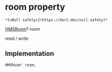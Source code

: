 # room property

    *[<Null safety>](https://dart.dev/null-safety)*

[HMSRoom](../../model_hms_room/HMSRoom-class)? room

_read / write_

## Implementation

```dart
HMSRoom? room;


```
